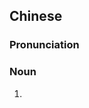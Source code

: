 {{also|骚逼}}
==Chinese==
{{zh-forms|s=骚逼}}

===Pronunciation===
{{zh-pron
|m=sāobī
|cat=n
}}

===Noun===
{{zh-noun}}

# {{alternative form of|騷屄|lang=zh}}